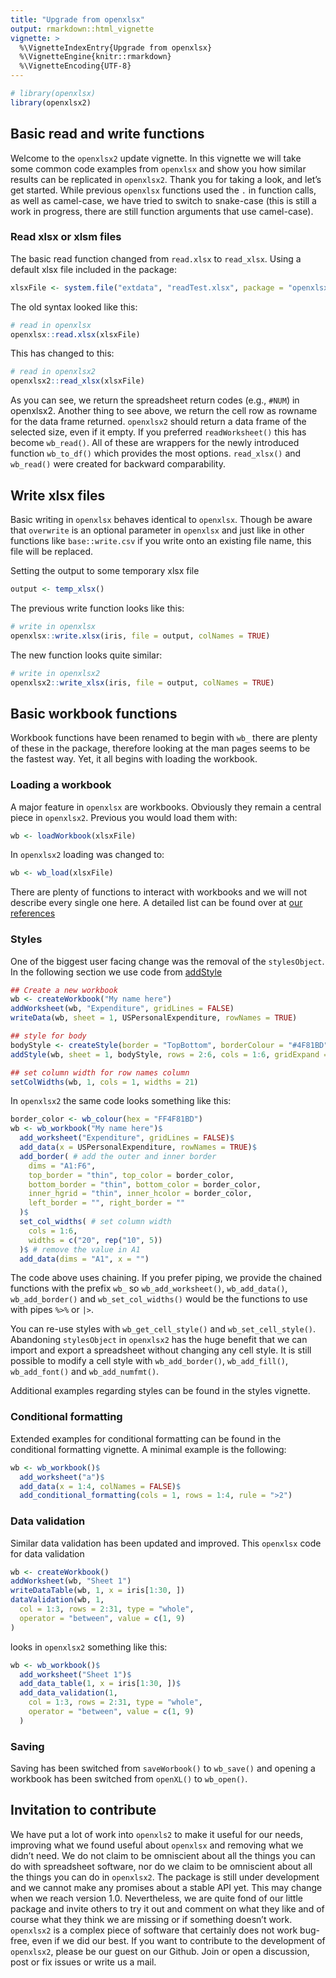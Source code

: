 ```yaml
---
title: "Upgrade from openxlsx"
output: rmarkdown::html_vignette
vignette: >
  %\VignetteIndexEntry{Upgrade from openxlsx}
  %\VignetteEngine{knitr::rmarkdown}
  %\VignetteEncoding{UTF-8}
---
```


```r
# library(openxlsx)
library(openxlsx2)
```

## Basic read and write functions

Welcome to the `openxlsx2` update vignette. In this vignette we will take some common code examples from `openxlsx` and show you how similar results can be replicated in `openxlsx2`. Thank you for taking a look, and let's get started.
While previous `openxlsx` functions used the `.` in function calls, as well as camel-case, we have tried to switch to snake-case (this is still a work in progress, there are still function arguments that use camel-case).

### Read xlsx or xlsm files

The basic read function changed from `read.xlsx` to `read_xlsx`. Using a default xlsx file included in the package:

```r
xlsxFile <- system.file("extdata", "readTest.xlsx", package = "openxlsx2")
```

The old syntax looked like this:

```r
# read in openxlsx
openxlsx::read.xlsx(xlsxFile)
```

This has changed to this:

```r
# read in openxlsx2
openxlsx2::read_xlsx(xlsxFile)
```


As you can see, we return the spreadsheet return codes (e.g., `#NUM`) in openxlsx2. Another thing to see above, we return the cell row as rowname for the data frame returned. `openxlsx2` should return a data frame of the selected size, even if it empty. If you preferred `readWorksheet()` this has become `wb_read()`. All of these are wrappers for the newly introduced function `wb_to_df()` which provides the most options. `read_xlsx()` and `wb_read()` were created for backward comparability.

## Write xlsx files

Basic writing in `openxlsx` behaves identical to `openxlsx`. Though be aware that `overwrite` is an optional parameter in `openxlsx` and just like in other functions like `base::write.csv` if you write onto an existing file name, this file will be replaced.

Setting the output to some temporary xlsx file
```r
output <- temp_xlsx()
```

The previous write function looks like this:

```r
# write in openxlsx
openxlsx::write.xlsx(iris, file = output, colNames = TRUE)
```

The new function looks quite similar:

```r
# write in openxlsx2
openxlsx2::write_xlsx(iris, file = output, colNames = TRUE)
```


## Basic workbook functions

Workbook functions have been renamed to begin with `wb_` there are plenty of these in the package, therefore looking at the man pages seems to be the fastest way. Yet, it all begins with loading the workbook.

### Loading a workbook

A major feature in `openxlsx` are workbooks. Obviously they remain a central piece in `openxlsx2`. Previous you would load them with:

```r
wb <- loadWorkbook(xlsxFile)
```

In `openxlsx2` loading was changed to:

```r
wb <- wb_load(xlsxFile)
```

There are plenty of functions to interact with workbooks and we will not describe every single one here. A detailed list can be found over at [our references](https://janmarvin.github.io/openxlsx2/reference/index.html)

### Styles

One of the biggest user facing change was the removal of the `stylesObject`. In the following section we use code from [addStyle](https://ycphs.github.io/openxlsx/reference/addStyle.html)

```r
## Create a new workbook
wb <- createWorkbook("My name here")
addWorksheet(wb, "Expenditure", gridLines = FALSE)
writeData(wb, sheet = 1, USPersonalExpenditure, rowNames = TRUE)

## style for body
bodyStyle <- createStyle(border = "TopBottom", borderColour = "#4F81BD")
addStyle(wb, sheet = 1, bodyStyle, rows = 2:6, cols = 1:6, gridExpand = TRUE)

## set column width for row names column
setColWidths(wb, 1, cols = 1, widths = 21)
```

In `openxlsx2` the same code looks something like this:

```r
border_color <- wb_colour(hex = "FF4F81BD")
wb <- wb_workbook("My name here")$
  add_worksheet("Expenditure", gridLines = FALSE)$
  add_data(x = USPersonalExpenditure, rowNames = TRUE)$
  add_border( # add the outer and inner border
    dims = "A1:F6",
    top_border = "thin", top_color = border_color,
    bottom_border = "thin", bottom_color = border_color,
    inner_hgrid = "thin", inner_hcolor = border_color,
    left_border = "", right_border = ""
  )$
  set_col_widths( # set column width
    cols = 1:6,
    widths = c("20", rep("10", 5))
  )$ # remove the value in A1
  add_data(dims = "A1", x = "")
```

The code above uses chaining. If you prefer piping, we provide the chained functions with the prefix `wb_` so `wb_add_worksheet()`, `wb_add_data()`, `wb_add_border()` and `wb_set_col_widths()` would be the functions to use with pipes `%>%` or `|>`.

You can re-use styles with `wb_get_cell_style()` and `wb_set_cell_style()`. Abandoning `stylesObject` in `openxlsx2` has the huge benefit that we can import and export a spreadsheet without changing any cell style. It is still possible to modify a cell style with `wb_add_border()`, `wb_add_fill()`, `wb_add_font()` and `wb_add_numfmt()`.

Additional examples regarding styles can be found in the styles vignette.

### Conditional formatting

Extended examples for conditional formatting can be found in the conditional formatting vignette. A minimal example is the following:

```r
wb <- wb_workbook()$
  add_worksheet("a")$
  add_data(x = 1:4, colNames = FALSE)$
  add_conditional_formatting(cols = 1, rows = 1:4, rule = ">2")
```

### Data validation

Similar data validation has been updated and improved. This `openxlsx` code for data validation

```r
wb <- createWorkbook()
addWorksheet(wb, "Sheet 1")
writeDataTable(wb, 1, x = iris[1:30, ])
dataValidation(wb, 1,
  col = 1:3, rows = 2:31, type = "whole",
  operator = "between", value = c(1, 9)
)
```

looks in `openxlsx2` something like this:

```r
wb <- wb_workbook()$
  add_worksheet("Sheet 1")$
  add_data_table(1, x = iris[1:30, ])$
  add_data_validation(1,
    col = 1:3, rows = 2:31, type = "whole",
    operator = "between", value = c(1, 9)
  )
```

### Saving

Saving has been switched from `saveWorbook()` to `wb_save()` and opening a workbook has been switched from `openXL()` to `wb_open()`.

## Invitation to contribute

We have put a lot of work into `openxls2` to make it useful for our needs, improving what we found useful about `openxlsx` and removing what we didn't need. We do not claim to be omniscient about all the things you can do with spreadsheet software, nor do we claim to be omniscient about all the things you can do in `openxlsx2`. The package is still under development and we cannot make any promises about a stable API yet. This may change when we reach version 1.0. Nevertheless, we are quite fond of our little package and invite others to try it out and comment on what they like and of course what they think we are missing or if something doesn't work. `openxlsx2` is a complex piece of software that certainly does not work bug-free, even if we did our best. If you want to contribute to the development of `openxlsx2`, please be our guest on our Github. Join or open a discussion, post or fix issues or write us a mail.
